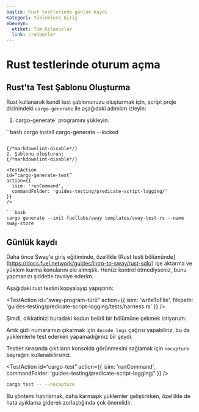 ```yaml
---
başlık: Rust testlerinde günlük kaydı
Kategori: Yüklemlere Giriş
ebeveyn:
  etiket: Tüm Kılavuzlar
  link: /rehberler
---
```


# Rust testlerinde oturum açma

## Rust'ta Test Şablonu Oluşturma

Rust kullanarak kendi test şablonunuzu oluşturmak için, script proje dizinindeki `cargo-generate` ile aşağıdaki adımları izleyin:

1. cargo-generate` programını yükleyin:

``bash
cargo install cargo-generate --locked
```

{/*markdownlint-disable*/}
2. Şablonu oluşturun:
{/*markdownlint-disable*/}

<TestAction
id=“cargo-generate-test”
action={{
  isim: 'runCommand',
  commandFolder: 'guides-testing/predicate-script-logging/'
}}
/>

```bash
cargo generate --init fuellabs/sway templates/sway-test-rs --name sway-store
```

## Günlük kaydı

Daha önce Sway'e giriş eğitiminde, özellikle [Rust testi bölümünde] (https://docs.fuel.network/guides/intro-to-sway/rust-sdk/) içe aktarma ve yüklem kurma konularını ele almıştık. Henüz kontrol etmediyseniz, bunu yapmanızı şiddetle tavsiye ederim.

Aşağıdaki rust testini kopyalayıp yapıştırın:

<TestAction
id=“sway-program-türü”
action={{
  isim: 'writeToFile',
  filepath: 'guides-testing/predicate-script-logging/tests/harness.rs'
}}
/>

<CodeImport
  file=“../../examples/intro-to-predicates/predicate-script-logging/tests/harness.rs”
  comment=“all”
  commentType=“//”
  lang=“sway”
/>

Şimdi, dikkatinizi buradaki kodun belirli bir bölümüne çekmek istiyorum:

<CodeImport
  file=“../../examples/intro-to-predicates/predicate-script-logging/tests/harness.rs”
  comment=“logs”
  commentType=“//”
  lang=“sway”
/>

Artık gizli numaramızı çıkarmak için `decode_logs` çağrısı yapabiliriz, bu da yüklemlerle test ederken yapamadığımız bir şeydi.

Testler sırasında çıktıların konsolda görünmesini sağlamak için `nocapture` bayrağını kullanabilirsiniz.

<TestAction
id=“cargo-test”
action={{
  isim: 'runCommand',
  commandFolder: 'guides-testing/predicate-script-logging/'
}}
/>

```sh
cargo test -- --nocapture
```

Bu yöntemi hatırlamak, daha karmaşık yüklemler geliştirirken, özellikle de hata ayıklama giderek zorlaştığında çok önemlidir.